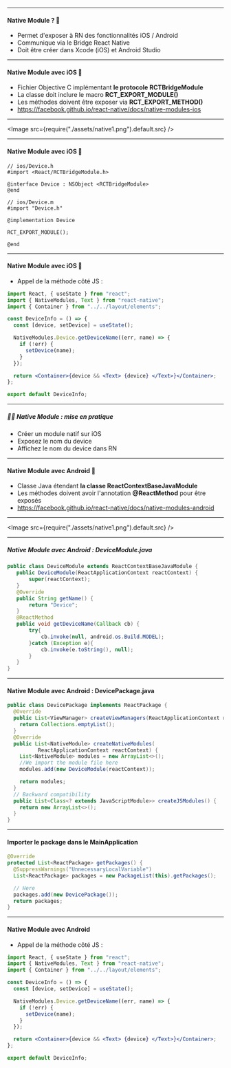 
<Slides title="introduction" course="Formation React">

<ChapterHeading title="Créer un module natif 📲" />

---

<SlideHeader slideTitle="Créer un Native Module" />

#### Native Module ? 📲

- Permet d'exposer à RN des fonctionnalités iOS / Android
- Communique via le Bridge React Native
- Doit être créer dans Xcode (iOS) et Android Studio

---

<SlideHeader slideTitle="Créer un Native Module" />

#### Native Module avec iOS 🍏

- Fichier Objective C implémentant **le protocole RCTBridgeModule**
- La classe doit inclure le macro **RCT_EXPORT_MODULE()**
- Les méthodes doivent être exposer via **RCT_EXPORT_METHOD()**
- https://facebook.github.io/react-native/docs/native-modules-ios

---

<Image src={require("./assets/native1.png").default.src} />

---

<SlideHeader slideTitle="Créer un Native Module" />

#### Native Module avec iOS 🍏

```objc
// ios/Device.h
#import <React/RCTBridgeModule.h>

@interface Device : NSObject <RCTBridgeModule>
@end
```

```objc
// ios/Device.m
#import "Device.h"

@implementation Device

RCT_EXPORT_MODULE();

@end
```

---

<SlideHeader slideTitle="Créer un Native Module" />

#### Native Module avec iOS 🍏

- Appel de la méthode côté JS :

```jsx
import React, { useState } from "react";
import { NativeModules, Text } from "react-native";
import { Container } from "../../layout/elements";

const DeviceInfo = () => {
  const [device, setDevice] = useState();

  NativeModules.Device.getDeviceName((err, name) => {
    if (!err) {
      setDevice(name);
    }
  });

  return <Container>{device && <Text> {device} </Text>}</Container>;
};

export default DeviceInfo;
```

---

<SlideHeader slideTitle="Mise en pratique : Native Module" />

##### 📐🤓 <b>Native Module</b> : mise en pratique

- Créer un module natif sur iOS
- Exposez le nom du device
- Affichez le nom du device dans RN

---

<SlideHeader slideTitle="Créer un Native Module" />

#### Native Module avec Android 🤖

- Classe Java étendant **la classe ReactContextBaseJavaModule**
- Les méthodes doivent avoir l'annotation **@ReactMethod** pour être exposés
- https://facebook.github.io/react-native/docs/native-modules-android

---

<Image src={require("./assets/native1.png").default.src} />

---

<SlideHeader slideTitle="Créer un Native Module" />

##### Native Module avec Android : DeviceModule.java

```java
public class DeviceModule extends ReactContextBaseJavaModule {
   public DeviceModule(ReactApplicationContext reactContext) {
       super(reactContext);
   }
   @Override
   public String getName() {
       return "Device";
   }
   @ReactMethod
   public void getDeviceName(Callback cb) {
       try{
           cb.invoke(null, android.os.Build.MODEL);
       }catch (Exception e){
           cb.invoke(e.toString(), null);
       }
   }
}
```

---

<SlideHeader slideTitle="Créer un Native Module" />

#### Native Module avec Android : DevicePackage.java

```java
public class DevicePackage implements ReactPackage {
  @Override
  public List<ViewManager> createViewManagers(ReactApplicationContext reactContext) {
    return Collections.emptyList();
  }
  @Override
  public List<NativeModule> createNativeModules(
          ReactApplicationContext reactContext) {
    List<NativeModule> modules = new ArrayList<>();
    //We import the module file here
    modules.add(new DeviceModule(reactContext));

    return modules;
  }
  // Backward compatibility
  public List<Class<? extends JavaScriptModule>> createJSModules() {
    return new ArrayList<>();
  }
}
```

---

<SlideHeader slideTitle="Créer un Native Module" />

#### Importer le package dans le MainApplication

```java
@Override
protected List<ReactPackage> getPackages() {
  @SuppressWarnings("UnnecessaryLocalVariable")
  List<ReactPackage> packages = new PackageList(this).getPackages();

  // Here
  packages.add(new DevicePackage());
  return packages;
}
```

---

<SlideHeader slideTitle="Créer un Native Module" />

#### Native Module avec Android

- Appel de la méthode côté JS :

```jsx
import React, { useState } from "react";
import { NativeModules, Text } from "react-native";
import { Container } from "../../layout/elements";

const DeviceInfo = () => {
  const [device, setDevice] = useState();

  NativeModules.Device.getDeviceName((err, name) => {
    if (!err) {
      setDevice(name);
    }
  });

  return <Container>{device && <Text> {device} </Text>}</Container>;
};

export default DeviceInfo;
```

</Slides>
